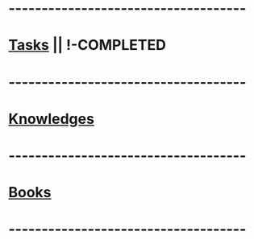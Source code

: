 =------------------------------------=
= [[Tasks]] || !-COMPLETED=
=------------------------------------=
= [[Knowledges]] =
=------------------------------------=
= [[Books]] =
=------------------------------------=

